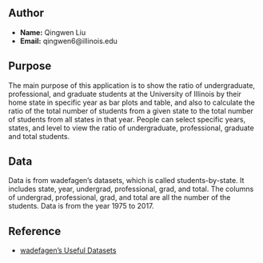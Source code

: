 ## Author
- **Name:** Qingwen Liu
- **Email:** qingwen6@illinois.edu

## Purpose
The main purpose of this application is to show the ratio of undergraduate, professional, and graduate students at the University of Illinois by their home state in specific year as bar plots and table, and also to calculate the ratio of the total number of students from a given state to the total number of students from all states in that year. People can select specific years, states, and level to view the ratio of undergraduate, professional, graduate and total students.

## Data
Data is from wadefagen's datasets, which is called students-by-state. It includes state, year, undergrad, professional, grad, and total. The columns of undergrad, professional, grad, and total are all the number of the students. Data is from the year 1975 to 2017. 

## Reference

- [wadefagen's Useful Datasets](https://github.com/wadefagen/datasets)

